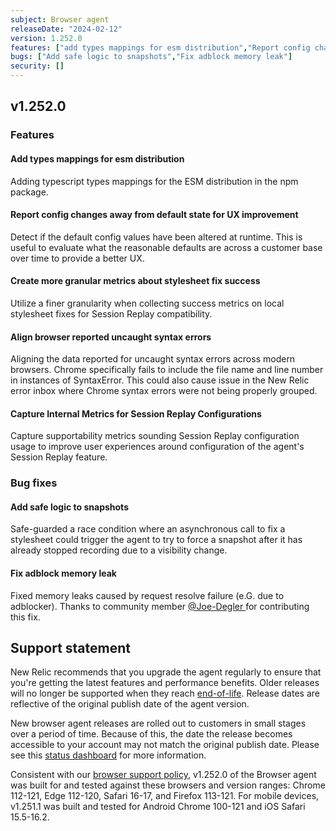```yaml
---
subject: Browser agent
releaseDate: "2024-02-12"
version: 1.252.0
features: ["add types mappings for esm distribution","Report config changes away from default state for UX improvement","Create more granular metrics about stylesheet fix success","align browser reported uncaught syntax errors","Capture Internal Metrics for Session Replay Configurations"]
bugs: ["Add safe logic to snapshots","Fix adblock memory leak"]
security: []
---
```


## v1.252.0

### Features

#### Add types mappings for esm distribution

Adding typescript types mappings for the ESM distribution in the npm package.

#### Report config changes away from default state for UX improvement

Detect if the default config values have been altered at runtime.  This is useful to evaluate what the reasonable defaults are across a customer base over time to provide a better UX.

#### Create more granular metrics about stylesheet fix success

Utilize a finer granularity when collecting success metrics on local stylesheet fixes for Session Replay compatibility.

#### Align browser reported uncaught syntax errors

Aligning the data reported for uncaught syntax errors across modern browsers. Chrome specifically fails to include the file name and line number in instances of SyntaxError. This could also cause issue in the New Relic error inbox where Chrome syntax errors were not being properly grouped.

#### Capture Internal Metrics for Session Replay Configurations

Capture supportability metrics sounding Session Replay configuration usage to improve user experiences around configuration of the agent's Session Replay feature.

### Bug fixes

#### Add safe logic to snapshots

Safe-guarded a race condition where an asynchronous call to fix a stylesheet could trigger the agent to try to force a snapshot after it has already stopped recording due to a visibility change.

#### Fix adblock memory leak

Fixed memory leaks caused by request resolve failure (e.G. due to adblocker). Thanks to community member [@Joe-Degler ](https://github.com/Joe-Degler) for contributing this fix.

## Support statement

New Relic recommends that you upgrade the agent regularly to ensure that you're getting the latest features and performance benefits. Older releases will no longer be supported when they reach [end-of-life](https://docs.newrelic.com/docs/browser/browser-monitoring/getting-started/browser-agent-eol-policy/). Release dates are reflective of the original publish date of the agent version.

New browser agent releases are rolled out to customers in small stages over a period of time. Because of this, the date the release becomes accessible to your account may not match the original publish date. Please see this [status dashboard](https://newrelic.github.io/newrelic-browser-agent-release/) for more information.

Consistent with our [browser support policy](https://docs.newrelic.com/docs/browser/new-relic-browser/getting-started/compatibility-requirements-browser-monitoring/#browser-types), v1.252.0 of the Browser agent was built for and tested against these browsers and version ranges: Chrome 112-121, Edge 112-120, Safari 16-17, and Firefox 113-121. For mobile devices, v1.251.1 was built and tested for Android Chrome 100-121 and iOS Safari 15.5-16.2.
